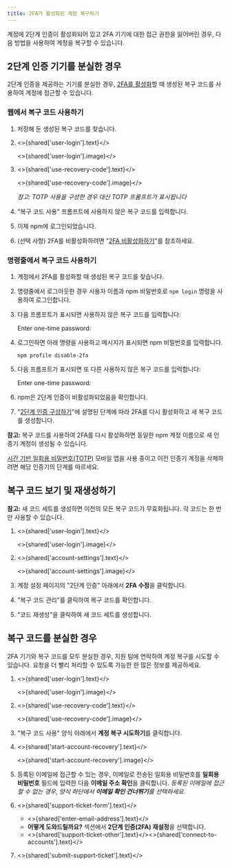```yaml
---
title: 2FA가 활성화된 계정 복구하기
---
```



계정에 2단계 인증이 활성화되어 있고 2FA 기기에 대한 접근 권한을 잃어버린 경우, 다음 방법을 사용하여 계정을 복구할 수 있습니다.

## 2단계 인증 기기를 분실한 경우

2단계 인증을 제공하는 기기를 분실한 경우, [2FA를 활성화][setup-recovery-codes]할 때 생성된 복구 코드를 사용하여 계정에 접근할 수 있습니다.

### 웹에서 복구 코드 사용하기

1. 저장해 둔 생성된 복구 코드를 찾습니다.

2. <>{shared['user-login'].text}</>

   <>{shared['user-login'].image}</>

3. <>{shared['use-recovery-code'].text}</>

   <>{shared['use-recovery-code'].image}</>

   _참고: TOTP 사용을 구성한 경우 대신 TOTP 프롬프트가 표시됩니다_

4. "복구 코드 사용" 프롬프트에 사용하지 않은 복구 코드를 입력합니다.

   <Screenshot src="/getting-started/setting-up-your-npm-user-account/user-a-recovery-code.png" alt="복구 코드를 입력할 수 있는 입력 상자가 있는 복구 코드 사용 프롬프트를 보여주는 스크린샷" />

5. 이제 npm에 로그인되었습니다.

6. (선택 사항) 2FA를 비활성화하려면 "[2FA 비활성화하기][removing-2fa-on-the-web]"를 참조하세요.

### 명령줄에서 복구 코드 사용하기

1. 계정에서 2FA를 활성화할 때 생성된 복구 코드를 찾습니다.

2. 명령줄에서 로그아웃한 경우 사용자 이름과 npm 비밀번호로 `npm login` 명령을 사용하여 로그인합니다.

3. 다음 프롬프트가 표시되면 사용하지 않은 복구 코드를 입력합니다:

   <Prompt>Enter one-time password:</Prompt>

4. 로그인하면 아래 명령을 사용하고 메시지가 표시되면 npm 비밀번호를 입력합니다.

   ```
   npm profile disable-2fa
   ```

5. 다음 프롬프트가 표시되면 또 다른 사용하지 않은 복구 코드를 입력합니다:

   <Prompt>Enter one-time password:</Prompt>

6. npm은 2단계 인증이 비활성화되었음을 확인합니다.

7. "[2단계 인증 구성하기][configuring-two-factor-authentication]"에 설명된 단계에 따라 2FA를 다시 활성화하고 새 복구 코드를 생성합니다.

<Note>

**참고:** 복구 코드를 사용하여 2FA를 다시 활성화하면 동일한 npm 계정 이름으로 새 인증기 계정이 생성될 수 있습니다.

[시간 기반 일회용 비밀번호(TOTP)][totp] 모바일 앱을 사용 중이고 이전 인증기 계정을 삭제하려면 해당 인증기의 단계를 따르세요.

</Note>

## 복구 코드 보기 및 재생성하기

<Note>

**참고:** 새 코드 세트를 생성하면 이전의 모든 복구 코드가 무효화됩니다. 각 코드는 한 번만 사용할 수 있습니다.

</Note>

1. <>{shared['user-login'].text}</>

   <>{shared['user-login'].image}</>

2. <>{shared['account-settings'].text}</>

   <>{shared['account-settings'].image}</>

3. 계정 설정 페이지의 "2단계 인증" 아래에서 **2FA 수정**을 클릭합니다.

   <Screenshot src="/getting-started/setting-up-your-npm-user-account/2fa-modify.png" alt="2FA 수정 버튼을 보여주는 스크린샷" />

4. "복구 코드 관리"를 클릭하여 복구 코드를 확인합니다.

   <Screenshot src="/getting-started/setting-up-your-npm-user-account/view-recovery-codes.png" alt="기존 복구 코드와 새 복구 코드 세트를 생성하는 버튼을 보여주는 스크린샷" />

5. "코드 재생성"을 클릭하여 새 코드 세트를 생성합니다.

## 복구 코드를 분실한 경우

2FA 기기와 복구 코드를 모두 분실한 경우, 지원 팀에 연락하여 계정 복구를 시도할 수 있습니다. 요청을 더 빨리 처리할 수 있도록 가능한 한 많은 정보를 제공하세요.

1. <>{shared['user-login'].text}</>

   <>{shared['user-login'].image}</>

2. <>{shared['use-recovery-code'].text}</>

   <>{shared['use-recovery-code'].image}</>

3. "복구 코드 사용" 양식 아래에서 **계정 복구 시도하기**를 클릭합니다.

4. <>{shared['start-account-recovery'].text}</>

   <>{shared['start-account-recovery'].image}</>

5. 등록된 이메일에 접근할 수 있는 경우, 이메일로 전송된 일회용 비밀번호를 **일회용 비밀번호** 필드에 입력한 다음 **이메일 주소 확인**을 클릭합니다. _등록된 이메일에 접근할 수 없는 경우, 양식 하단에서 **이메일 확인 건너뛰기**를 선택하세요._

6. <>{shared['support-ticket-form'].text}</>

   - <>{shared['enter-email-address'].text}</>
   - **어떻게 도와드릴까요?** 섹션에서 **2단계 인증(2FA) 재설정**을 선택합니다.
   - <>{shared['support-ticket-other'].text}</><>{shared['connect-to-accounts'].text}</>

   <Screenshot src="/getting-started/setting-up-your-npm-user-account/recover-account.png" alt="기존 복구 코드와 새 복구 코드 세트를 생성하는 버튼을 보여주는 스크린샷" />

7. <>{shared['submit-support-ticket'].text}</>

[contact-support]: https://www.npmjs.com/support
[configuring-two-factor-authentication]: /configuring-two-factor-authentication
[setup-recovery-codes]: /configuring-two-factor-authentication#enabling-2fa-on-the-web
[removing-2fa-on-the-web]: /configuring-two-factor-authentication#disabling-2fa
[using-recovery-code-on-the-web]: /recovering-your-2fa-enabled-account#using-recovery-code-on-the-web
[viewing-and-regenerating-recovery-code]: #viewing-and-regenerating-recovery-code
[totp]: https://en.wikipedia.org/wiki/Time-based_one-time_password
